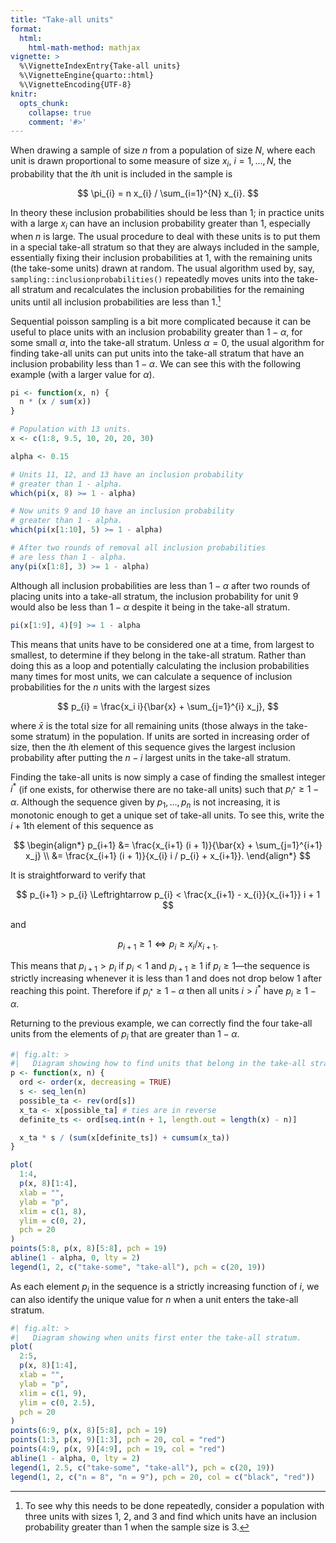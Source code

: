 ```yaml
---
title: "Take-all units"
format: 
  html:
    html-math-method: mathjax
vignette: >
  %\VignetteIndexEntry{Take-all units}
  %\VignetteEngine{quarto::html}
  %\VignetteEncoding{UTF-8}
knitr:
  opts_chunk: 
    collapse: true
    comment: '#>'
---
```


When drawing a sample of size $n$ from a population of size $N$,
where each unit is drawn proportional to some measure of size $x_{i}$, $i=1,\ldots,N$,
the probability that the $i$th unit is included in the sample is

$$
\pi_{i} = n x_{i} / \sum_{i=1}^{N} x_{i}.
$$

In theory these inclusion probabilities should
be less than 1; in practice units with a large $x_{i}$ can have an inclusion
probability greater than 1, especially when $n$ is large. The usual procedure to
deal with these units is to
put them in a special take-all stratum so that they are always included in the
sample, essentially fixing their inclusion probabilities at 1, with the
remaining units (the take-some units) drawn at random. The
usual algorithm used by, say, `sampling::inclusionprobabilities()`
repeatedly moves units into the take-all stratum
and recalculates the inclusion probabilities for the remaining units
until all inclusion probabilities are less than 1.^[To see why this needs
to be done repeatedly, consider a population with three units with sizes 1, 2, and 3
and find which units have an inclusion probability greater than 1 when the sample
size is 3.]

Sequential poisson sampling is a bit more complicated because it can be useful
to place units with an inclusion probability greater than $1 - \alpha$, for some 
small $\alpha$, into the take-all stratum. Unless $\alpha = 0$, the usual algorithm
for finding take-all units can put units into the take-all stratum that have
an inclusion probability less than $1 - \alpha$. We can see this with the
following example (with a larger value for $\alpha$).

```r
pi <- function(x, n) {
  n * (x / sum(x))
}

# Population with 13 units.
x <- c(1:8, 9.5, 10, 20, 20, 30)

alpha <- 0.15

# Units 11, 12, and 13 have an inclusion probability
# greater than 1 - alpha.
which(pi(x, 8) >= 1 - alpha)

# Now units 9 and 10 have an inclusion probability
# greater than 1 - alpha.
which(pi(x[1:10], 5) >= 1 - alpha)

# After two rounds of removal all inclusion probabilities
# are less than 1 - alpha.
any(pi(x[1:8], 3) >= 1 - alpha)
```

Although all inclusion probabilities are less than $1 - \alpha$ after two rounds
of placing units into a take-all stratum, the inclusion
probability for unit 9 would also be less than $1 - \alpha$ despite it being in the take-all stratum.

```r
pi(x[1:9], 4)[9] >= 1 - alpha
```

This means that units have to be considered one at a time, from largest to smallest,
to determine if they belong in the take-all stratum. Rather than doing this as
a loop and potentially calculating the inclusion probabilities many times for
most units, we can calculate a sequence of inclusion probabilities for the $n$
units with the largest sizes

$$
p_{i} = \frac{x_i i}{\bar{x} + \sum_{j=1}^{i} x_j},
$$

where $\bar{x}$ is the total size for all remaining units (those always in the take-some stratum)
in the population. If units are sorted in increasing order of size, then
the $i$th element of this sequence gives the largest inclusion probability after
putting the $n - i$ largest units in the take-all stratum.

Finding the take-all units is now simply a case of finding the smallest integer
$i^{*}$ (if one exists, for otherwise there are no take-all units) such that
$p_{i^{*}} \geq 1 - \alpha$. Although
the sequence given by $p_{1}, \ldots, p_{n}$ is not increasing, it is monotonic enough to get
a unique set of take-all units. To see this, write the $i+1$th element of this
sequence as

$$
\begin{align*}
p_{i+1} &= \frac{x_{i+1} (i + 1)}{\bar{x} + \sum_{j=1}^{i+1} x_j} \\
&= \frac{x_{i+1} (i + 1)}{x_{i} i / p_{i} + x_{i+1}}.
\end{align*}
$$

It is straightforward to verify that

$$
p_{i+1} > p_{i} \Leftrightarrow p_{i} < \frac{x_{i+1} - x_{i}}{x_{i+1}} i + 1
$$

and 

$$
p_{i+1} \geq 1 \Leftrightarrow p_{i} \geq x_{i} / x_{i+1}.
$$

This means that $p_{i+1}>p_{i}$ if $p_{i} < 1$ and $p_{i+1}\geq 1$ if $p_{i}\geq 1$---the
sequence is strictly increasing whenever it is less than 1 and does not drop
below 1 after reaching this point. Therefore if $p_{i^{*}} \geq 1- \alpha$ then
all units $i > i^{*}$ have $p_{i} \geq 1- \alpha$.

Returning to the previous example, we can correctly find the four take-all units
from the elements of $p_{i}$ that are greater than $1 - \alpha$.

```r
#| fig.alt: >
#|   Diagram showing how to find units that belong in the take-all stratum.
p <- function(x, n) {
  ord <- order(x, decreasing = TRUE)
  s <- seq_len(n)
  possible_ta <- rev(ord[s])
  x_ta <- x[possible_ta] # ties are in reverse
  definite_ts <- ord[seq.int(n + 1, length.out = length(x) - n)]

  x_ta * s / (sum(x[definite_ts]) + cumsum(x_ta))
}

plot(
  1:4,
  p(x, 8)[1:4],
  xlab = "",
  ylab = "p",
  xlim = c(1, 8),
  ylim = c(0, 2),
  pch = 20
)
points(5:8, p(x, 8)[5:8], pch = 19)
abline(1 - alpha, 0, lty = 2)
legend(1, 2, c("take-some", "take-all"), pch = c(20, 19))
```

As each element $p_{i}$ in the sequence is a strictly increasing function of $i$, we can also identify the unique value for $n$ when a unit enters the take-all stratum.

```r
#| fig.alt: >
#|   Diagram showing when units first enter the take-all stratum.
plot(
  2:5,
  p(x, 8)[1:4],
  xlab = "",
  ylab = "p",
  xlim = c(1, 9),
  ylim = c(0, 2.5),
  pch = 20
)
points(6:9, p(x, 8)[5:8], pch = 19)
points(1:3, p(x, 9)[1:3], pch = 20, col = "red")
points(4:9, p(x, 9)[4:9], pch = 19, col = "red")
abline(1 - alpha, 0, lty = 2)
legend(1, 2.5, c("take-some", "take-all"), pch = c(20, 19))
legend(1, 2, c("n = 8", "n = 9"), pch = 20, col = c("black", "red"))
```

